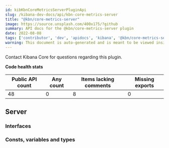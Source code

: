 ```yaml
---
id: kibKbnCoreMetricsServerPluginApi
slug: /kibana-dev-docs/api/kbn-core-metrics-server
title: "@kbn/core-metrics-server"
image: https://source.unsplash.com/400x175/?github
summary: API docs for the @kbn/core-metrics-server plugin
date: 2022-08-08
tags: ['contributor', 'dev', 'apidocs', 'kibana', '@kbn/core-metrics-server']
warning: This document is auto-generated and is meant to be viewed inside our experimental, new docs system. Reach out in #docs-engineering for more info.
---
```




Contact Kibana Core for questions regarding this plugin.

**Code health stats**

| Public API count  | Any count | Items lacking comments | Missing exports |
|-------------------|-----------|------------------------|-----------------|
| 48 | 0 | 8 | 0 |

## Server

### Interfaces
<DocDefinitionList data={kbnCoreMetricsServerObj.server.interfaces}/>

### Consts, variables and types
<DocDefinitionList data={kbnCoreMetricsServerObj.server.misc}/>

